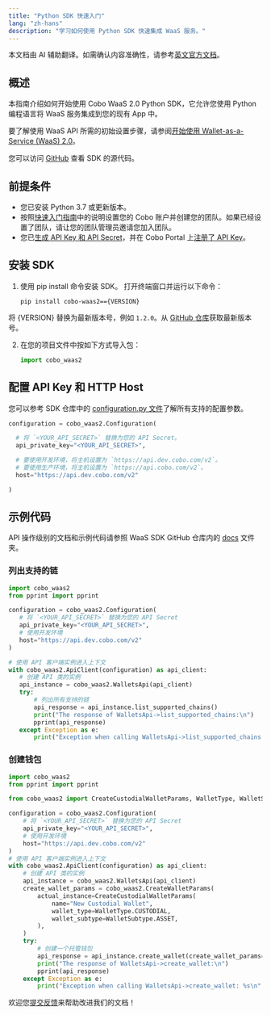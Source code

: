 ```yaml
---
title: "Python SDK 快速入门"
lang: "zh-hans"
description: "学习如何使用 Python SDK 快速集成 WaaS 服务。"
---
```

<Note>本文档由 AI 辅助翻译。如需确认内容准确性，请参考[英文官方文档](https://www.cobo.com/developers/v2/guides/overview/introduction)。</Note>

## 概述

本指南介绍如何开始使用 Cobo WaaS 2.0 Python SDK，它允许您使用 Python 编程语言将 WaaS 服务集成到您的现有 App 中。

要了解使用 WaaS API 所需的初始设置步骤，请参阅[开始使用 Wallet-as-a-Service (WaaS) 2.0](/v2_cn/guides/get-started/get-started-with-waas)。

您可以访问 [GitHub](https://github.com/CoboGlobal/cobo-waas2-python-sdk/) 查看 SDK 的源代码。

## 前提条件

- 您已安装 Python 3.7 或更新版本。
- 按照[快速入门指南](https://manuals.cobo.com/en/portal/quick-start-guide)中的说明设置您的 Cobo 账户并创建您的团队。如果已经设置了团队，请让您的团队管理员邀请您加入团队。
- 您已[生成 API Key 和 API Secret](/v2_cn/guides/overview/cobo-auth#generate-an-api-key-and-an-api-secret)，并在 Cobo Portal 上[注册了 API Key](https://manuals.cobo.com/en/portal/developer-console/create-api-key)。

## 安装 SDK

1. 使用 pip install 命令安装 SDK。
   打开终端窗口并运行以下命令：

   ```shell
   pip install cobo-waas2=={VERSION}
   ```
  <Note>将 \{VERSION\} 替换为最新版本号，例如 `1.2.0`。从 [GitHub 仓库](https://github.com/CoboGlobal/cobo-waas2-python-sdk/tags)获取最新版本号。</Note>

2. 在您的项目文件中按如下方式导入包：

   ```python
   import cobo_waas2
   ```

## 配置 API Key 和 HTTP Host

您可以参考 SDK 仓库中的 [configuration.py 文件](https://github.com/CoboGlobal/cobo-waas2-python-api/blob/master/cobo_waas2/configuration.py)了解所有支持的配置参数。

```python
configuration = cobo_waas2.Configuration(

  # 将 `<YOUR_API_SECRET>` 替换为您的 API Secret。
  api_private_key="<YOUR_API_SECRET>",

  # 要使用开发环境，将主机设置为 `https://api.dev.cobo.com/v2`。
  # 要使用生产环境，将主机设置为 `https://api.cobo.com/v2`。
  host="https://api.dev.cobo.com/v2"

)
```

## 示例代码

API 操作级别的文档和示例代码请参照 WaaS SDK GitHub 仓库内的 [docs](https://github.com/CoboGlobal/cobo-waas2-python-api/tree/master/docs) 文件夹。

### 列出支持的链

```python
import cobo_waas2
from pprint import pprint

configuration = cobo_waas2.Configuration(
   # 将 `<YOUR_API_SECRET>` 替换为您的 API Secret
   api_private_key="<YOUR_API_SECRET>",
   # 使用开发环境
   host="https://api.dev.cobo.com/v2"
)

# 使用 API 客户端实例进入上下文
with cobo_waas2.ApiClient(configuration) as api_client:
   # 创建 API 类的实例
   api_instance = cobo_waas2.WalletsApi(api_client)
   try:
       # 列出所有支持的链
       api_response = api_instance.list_supported_chains()
       print("The response of WalletsApi->list_supported_chains:\n")
       pprint(api_response)
   except Exception as e:
       print("Exception when calling WalletsApi->list_supported_chains: %s\n" % e)
```

### 创建钱包

```python
import cobo_waas2
from pprint import pprint

from cobo_waas2 import CreateCustodialWalletParams, WalletType, WalletSubtype

configuration = cobo_waas2.Configuration(
    # 将 `<YOUR_API_SECRET>` 替换为您的 API Secret
    api_private_key="<YOUR_API_SECRET>",
    # 使用开发环境
    host="https://api.dev.cobo.com/v2"
)
# 使用 API 客户端实例进入上下文
with cobo_waas2.ApiClient(configuration) as api_client:
    # 创建 API 类的实例
    api_instance = cobo_waas2.WalletsApi(api_client)
    create_wallet_params = cobo_waas2.CreateWalletParams(
        actual_instance=CreateCustodialWalletParams(
            name="New Custodial Wallet",
            wallet_type=WalletType.CUSTODIAL,
            wallet_subtype=WalletSubtype.ASSET,
        ),
    )
    try:
        # 创建一个托管钱包
        api_response = api_instance.create_wallet(create_wallet_params=create_wallet_params)
        print("The response of WalletsApi->create_wallet:\n")
        pprint(api_response)
    except Exception as e:
        print("Exception when calling WalletsApi->create_wallet: %s\n" % e)
```

<Tip>欢迎您[提交反馈](https://forms.zohopublic.com/cobo/form/DocumentFeedbackForm/formperma/QvLOhxJv1_JMsJ-1dleZ8Itb_7rzN-LtgvsDdxosoVI)来帮助改进我们的文档！</Tip>